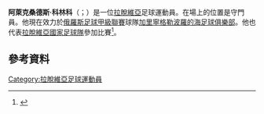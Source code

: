 {{blpsources|time=2015-05-31T23:56:57+00:00}}
{{expand|time=2015-05-31T23:56:57+00:00}}
'''阿萊克桑德斯·科林科'''（{{lang-lv|Aleksandrs Koļinko}}；{{bd|1975年|6月18日}}）是一位[[拉脫維亞|拉脫維亞]]足球運動員。在場上的位置是守門員。他現在效力於[[俄羅斯足球甲級聯賽|俄羅斯足球甲級聯賽]]球隊[[加里寧格勒波羅的海足球俱樂部|加里寧格勒波羅的海足球俱樂部]]。他也代表[[拉脫維亞國家足球隊|拉脫維亞國家足球隊]]參加比賽<ref>{{cite web |url=http://www.lff.lv/lv/aizlase/speletaji/ |title=存档副本 |accessdate=2011-12-09 |archive-url=https://web.archive.org/web/20080212161912/http://www.lff.lv/lv/aizlase/speletaji/ |archive-date=2008-02-12 |dead-url=yes }}</ref>。
==參考資料==
{{Reflist}}

{{DEFAULTSORT: Koļinko, Aleksandrs}}
[[Category:拉脫維亞足球運動員|Category:拉脫維亞足球運動員]]